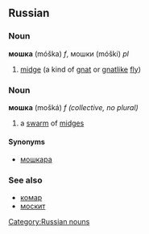 ==Russian==
[[Category:Russian nouns]]
===Noun===
'''мошка''' (móška) ''f'', мошки (móški) ''pl''

# [[midge]] (a kind of [[gnat]] or [[gnatlike]] [[fly]])

===Noun===
'''мошка''' (mošká) ''f (collective, no plural)''

# a [[swarm]] of [[midge]]s

====Synonyms====
*[[мошкара]]

===See also===
*[[комар]]
*[[москит]]